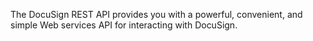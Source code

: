 The DocuSign REST API provides you with a powerful, convenient, and simple Web services API for interacting with DocuSign.